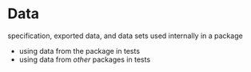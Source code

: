 # Data

specification, exported data, and data sets used internally in a package

- using data from the package in tests
- using data from *other* packages in tests
